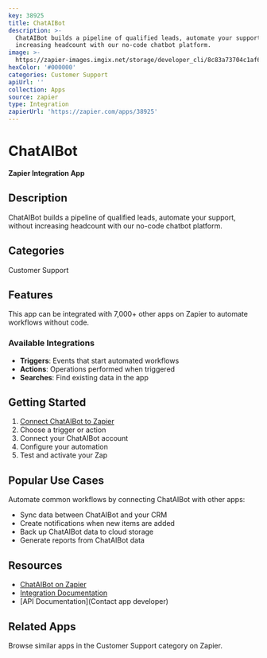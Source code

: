```yaml
---
key: 38925
title: ChatAIBot
description: >-
  ChatAIBot builds a pipeline of qualified leads, automate your support, without
  increasing headcount with our no-code chatbot platform.
image: >-
  https://zapier-images.imgix.net/storage/developer_cli/8c83a73704c1af613ce9e364d8fc21ca.png?auto=format%2Ccompress&ixlib=python-3.0.0&q=50
hexColor: '#000000'
categories: Customer Support
apiUrl: ''
collection: Apps
source: zapier
type: Integration
zapierUrl: 'https://zapier.com/apps/38925'
---
```

# ChatAIBot

**Zapier Integration App**

## Description

ChatAIBot builds a pipeline of qualified leads, automate your support, without increasing headcount with our no-code chatbot platform.

## Categories

Customer Support

## Features

This app can be integrated with 7,000+ other apps on Zapier to automate workflows without code.

### Available Integrations

- **Triggers**: Events that start automated workflows
- **Actions**: Operations performed when triggered
- **Searches**: Find existing data in the app

## Getting Started

1. [Connect ChatAIBot to Zapier](https://zapier.com/apps/38925)
2. Choose a trigger or action
3. Connect your ChatAIBot account
4. Configure your automation
5. Test and activate your Zap

## Popular Use Cases

Automate common workflows by connecting ChatAIBot with other apps:

- Sync data between ChatAIBot and your CRM
- Create notifications when new items are added
- Back up ChatAIBot data to cloud storage
- Generate reports from ChatAIBot data

## Resources

- [ChatAIBot on Zapier](https://zapier.com/apps/38925)
- [Integration Documentation](https://zapier.com/apps/38925/integrations)
- [API Documentation](Contact app developer)

## Related Apps

Browse similar apps in the Customer Support category on Zapier.
